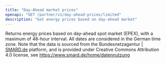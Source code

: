 ```yaml
---
title: "Day-Ahead market prices"
openapi: "GET /partner/v1/day-ahead-prices/limited"
description: "Get energy prices based on day-ahead market"
---
```


Returns energy prices based on day-ahead spot market (EPEX), with a maximum of 48-hour interval. All dates are considered in the German time zone. Note that the data is sourced from the Bundesnetzagentur | [SMARD.de](http://SMARD.de) platform, and is provided under Creative Commons Attribution 4.0 license, see https://www.smard.de/home/datennutzung